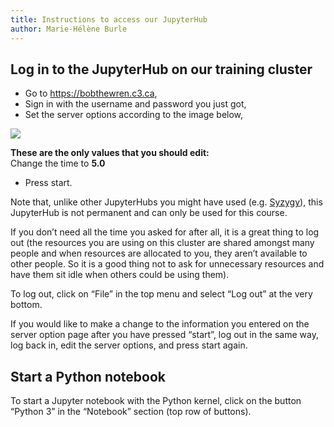 ```yaml
---
title: Instructions to access our JupyterHub
author: Marie-Hélène Burle
---
```


## Log in to the JupyterHub on our training cluster

- Go to [https://bobthewren.c3.ca](https://bobthewren.c3.ca),
- Sign in with the username and password you just got,
- Set the server options according to the image below,

![](img/jupyter_sever_options.png)

:::{.note}

**These are the only values that you should edit:** \
Change the time to **5.0**

:::

- Press start.

:::{.note}

Note that, unlike other JupyterHubs you might have used (e.g. [Syzygy](https://syzygy.ca/)), this JupyterHub is not permanent and can only be used for this course.

:::

If you don't need all the time you asked for after all, it is a great thing to log out (the resources you are using on this cluster are shared amongst many people and when resources are allocated to you, they aren't available to other people. So it is a good thing not to ask for unnecessary resources and have them sit idle when others could be using them).

To log out, click on "File" in the top menu and select "Log out" at the very bottom.

If you would like to make a change to the information you entered on the server option page after you have pressed "start", log out in the same way, log back in, edit the server options, and press start again.

## Start a Python notebook

To start a Jupyter notebook with the Python kernel, click on the button "Python 3" in the "Notebook" section (top row of buttons).
